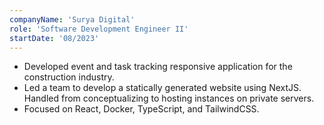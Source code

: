 ```yaml
---
companyName: 'Surya Digital'
role: 'Software Development Engineer II'
startDate: '08/2023'
---
```


-   Developed event and task tracking responsive application for the construction industry.
-   Led a team to develop a statically generated website using NextJS. Handled from conceptualizing to hosting instances on private servers.
-   Focused on React, Docker, TypeScript, and TailwindCSS.
